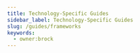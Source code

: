 ```yaml
---
title: Technology-Specific Guides
sidebar_label: Technology-Specific Guides
slug: /guides/frameworks
keywords:
  - owner:brock
---
```



<div
  style={{
    display: "flex",
    flexWrap: "wrap",
  }}
>
  <OutlinedCard
    title="How to set up feature Flags in Python with Flask"
    icon="tune"
    link="/guides/python-flask-feature-flags"
  ></OutlinedCard>
  <OutlinedCard
    title="Run an A/B Test with Python Flask"
    icon="science"
    link="/guides/python-flask-abtests"
  ></OutlinedCard>
  <OutlinedCard
    title="Feature Flags in NodeJS ExpressJS"
    icon="tune"
    link="/guides/node-express-feature-flags"
  ></OutlinedCard>
  <OutlinedCard
    title="Experimenting in NodeJS ExpressJS"
    icon="science"
    link="/guides/node-express-abtests"
  ></OutlinedCard>
  <OutlinedCard
    title="How to set up Feature Flags with Next.js"
    icon="tune"
    link="/client/javascript-sdk/next-js"
  ></OutlinedCard>
</div>
